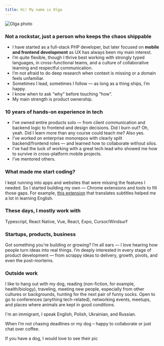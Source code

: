 ```yaml
---
title: Hi! My name is Olga
---
```



<Image src="/images/me.jpeg" alt="Olga photo" width={250} height={250} className="avatar-img"/>

### Not a rockstar, just a person who keeps the chaos shippable
- I have started as a full-stack PHP developer, but later focused on **mobile and frontend development** as UX has always been my main interest.
- I’m quite flexible, though I thrive best working with strongly typed languages, in cross-functional teams, and a culture of collaborative learning and respectful communication.
- I’m not afraid to do deep research when context is missing or a domain feels unfamiliar.
- Sometimes I lead, sometimes I follow — as long as a thing ships, I’m happy.
- I know when to ask “why” before touching “how”.
- My main strength is product ownership.

### 10 years of hands-on experience in tech
- I’ve owned entire products solo — from client communication and backend logic to frontend and design decisions.
Did I burn out? Oh, yeah. Did I learn more than any course could teach me? Also yes.
- I’ve worked on enterprise monorepos with clearly split backend/frontend roles — and learned how to collaborate without silos.
- I’ve had the luck of working with a great tech lead who showed me how to survive in cross-platform mobile projects.
- I’ve mentored others.

### What made me start coding?
I kept running into apps and websites that were missing the features I needed.
So I started building my own — Chrome extensions and tools to fill those gaps.
For example, [this extension](https://youtu.be/4_J4AvmPMNo?si=Z-PdDIQauuuIsZDP) that translates subtitles helped me a lot in learning English.

### These days, I mostly work with
Typescript, React Native, Vue, React, Expo, Cursor/Windsurf

### Startups, products, business
Got something you're building or growing? I’m all ears — I love hearing how people turn ideas into real things.
I’m deeply interested in every stage of product development — from scrappy ideas to delivery, growth, pivots, and even the post-mortems.

### Outside work
I like to hang out with my dog, reading (non-fiction, for example, health/biology), traveling, meeting new people,
especially from other cultures or backgrounds, hunting for the next pair of funny socks.
Open to go to conferences (anything tech-related), networking events, meetups, and places where animals are kept in good conditions.

I'm an immigrant, I speak English, Polish, Ukrainian, and Russian.

When I’m not chasing deadlines or my dog – happy to collaborate or just chat over coffee.

<Callout type='warning' emoji="🐶">If you have a dog, I would love to see their pic</Callout>
